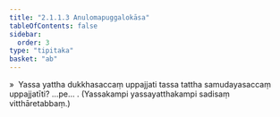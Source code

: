 ```yaml
---
title: "2.1.1.3 Anulomapuggalokāsa"
tableOfContents: false
sidebar:
  order: 3
type: "tipitaka"
basket: "ab"
---
```



<DynamicBreadcrumb />

<Division number="31">

<Paragraph number="238">
»  Yassa yattha dukkhasaccaṃ uppajjati tassa tattha samudayasaccaṃ uppajjatīti? …pe… .

</Paragraph>
</Division>

<Paragraph number="239" type="center">
(Yassakampi yassayatthakampi sadisaṃ vitthāretabbaṃ.)
</Paragraph>